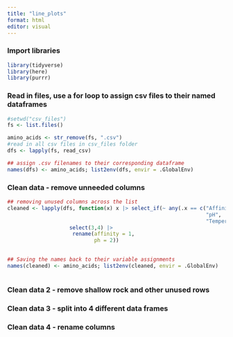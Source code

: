 ```yaml
---
title: "line_plots"
format: html
editor: visual
---
```


### Import libraries

```r
library(tidyverse)
library(here)
library(purrr)

```

### Read in files, use a for loop to assign csv files to their named dataframes

```r

#setwd("csv_files") 
fs <- list.files()

amino_acids <- str_remove(fs, ".csv") 
#read in all csv files in csv_files folder
dfs <- lapply(fs, read_csv) 

## assign .csv filenames to their corresponding dataframe
names(dfs) <- amino_acids; list2env(dfs, envir = .GlobalEnv) 

```

### Clean data - remove unneeded columns

```r

## removing unused columns across the list
cleaned <- lapply(dfs, function(x) x |> select_if(~ any(.x == c("Affinity (tot)", 
                                                                "pH", 
                                                                "Temperature"))) |> 
                    select(3,4) |> 
                     rename(affinity = 1,
                            ph = 2))
                    

## Saving the names back to their variable assignments
names(cleaned) <- amino_acids; list2env(cleaned, envir = .GlobalEnv) 
```

```r

```

### Clean data 2 - remove shallow rock and other unused rows

### Clean data 3 - split into 4 different data frames

### Clean data 4 - rename columns

